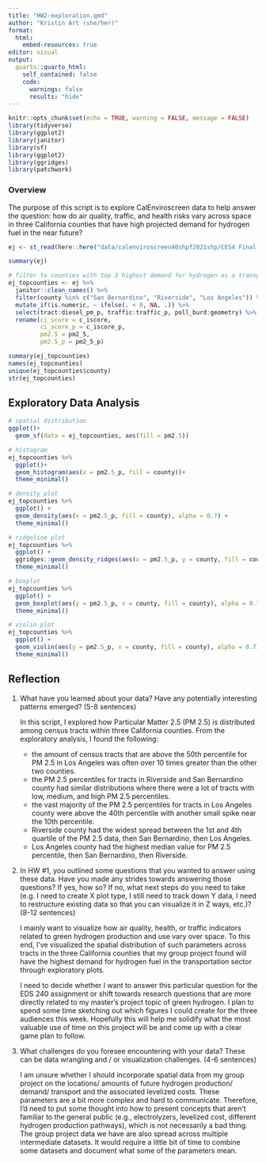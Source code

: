 ```yaml
---
title: "HW2-exploration.qmd"
author: "Kristin Art (she/her)"
format: 
  html:
    embed-resources: true
editor: visual
output:
  quarto::quarto_html:
    self_contained: false
    code:
      warnings: false
      results: "hide"
---
```


```r
knitr::opts_chunk$set(echo = TRUE, warning = FALSE, message = FALSE)
library(tidyverse)
library(ggplot2)
library(janitor)
library(sf)
library(ggplot2)
library(ggridges)
library(patchwork)
```

### Overview

The purpose of this script is to explore CalEnviroscreen data to help answer the question: how do air quality, traffic, and health risks vary across space in three California counties that have high projected demand for hydrogen fuel in the near future?

```r
ej <- st_read(here::here("data/calenviroscreen40shpf2021shp/CES4 Final Shapefile.shp"))

summary(ej)

# filter to counties with top 3 highest demand for hydrogen as a transportation fuel in 2030
ej_topcounties <- ej %>% 
  janitor::clean_names() %>% 
  filter(county %in% c("San Bernardino", "Riverside", "Los Angeles")) %>% 
  mutate_if(is.numeric, ~ ifelse(. < 0, NA, .)) %>% 
  select(tract:diesel_pm_p, traffic:traffic_p, poll_burd:geometry) %>% 
  rename(ci_score = c_iscore,
         ci_score_p = c_iscore_p,
         pm2.5 = pm2_5,
         pm2.5_p = pm2_5_p)

summary(ej_topcounties)
names(ej_topcounties)
unique(ej_topcounties$county)
str(ej_topcounties)

```

## Exploratory Data Analysis 
```r
# spatial distribution
ggplot()+
  geom_sf(data = ej_topcounties, aes(fill = pm2.5))

# histogram
ej_topcounties %>% 
  ggplot()+
  geom_histogram(aes(x = pm2.5_p, fill = county))+
  theme_minimal()

# density plot
ej_topcounties %>%
  ggplot() +
  geom_density(aes(x = pm2.5_p, fill = county), alpha = 0.7) +
  theme_minimal()

# ridgeline plot
ej_topcounties %>%
  ggplot() +
  ggridges::geom_density_ridges(aes(x = pm2.5_p, y = county, fill = county), alpha = 0.7) +
  theme_minimal()

# boxplot
ej_topcounties %>%
  ggplot() +
  geom_boxplot(aes(y = pm2.5_p, x = county, fill = county), alpha = 0.7) +
  theme_minimal()

# violin plot
ej_topcounties %>%
  ggplot() +
  geom_violin(aes(y = pm2.5_p, x = county, fill = county), alpha = 0.7) +
  theme_minimal()


```

## Reflection

1.  What have you learned about your data? Have any potentially interesting patterns emerged? (5-8 sentences)

    In this script, I explored how Particular Matter 2.5 (PM 2.5) is distributed among census tracts within three California counties. From the exploratory analysis, I found the following:

    -   the amount of census tracts that are above the 50th percentile for PM 2.5 in Los Angeles was often over 10 times greater than the other two counties.
    -   the PM 2.5 percentiles for tracts in Riverside and San Bernardino county had similar distributions where there were a lot of tracts with low, medium, and high PM 2.5 percentiles.
    -   the vast majority of the PM 2.5 percentiles for tracts in Los Angeles county were above the 40th percentile with another small spike near the 10th percentile.
    -   Riverside county had the widest spread between the 1st and 4th quartile of the PM 2.5 data, then San Bernardino, then Los Angeles.
    -   Los Angeles county had the highest median value for PM 2.5 percentile, then San Bernardino, then Riverside.

2.  In HW #1, you outlined some questions that you wanted to answer using these data. Have you made any strides towards answering those questions? If yes, how so? If no, what next steps do you need to take (e.g. I need to create X plot type, I still need to track down Y data, I need to restructure existing data so that you can visualize it in Z ways, etc.)? (8-12 sentences)

    I mainly want to visualize how air quality, health, or traffic indicators related to green hydrogen production and use vary over space. To this end, I've visualized the spatial distribution of such parameters across tracts in the three California counties that my group project found will have the highest demand for hydrogen fuel in the transportation sector through exploratory plots.

    I need to decide whether I want to answer this particular question for the EDS 240 assignment or shift towards research questions that are more directly related to my master's project topic of green hydrogen. I plan to spend some time sketching out which figures I could create for the three audiences this week. Hopefully this will help me solidify what the most valuable use of time on this project will be and come up with a clear game plan to follow.

3.  What challenges do you foresee encountering with your data? These can be data wrangling and / or visualization challenges. (4-6 sentences)

    I am unsure whether I should incorporate spatial data from my group project on the locations/ amounts of future hydrogen production/ demand/ transport and the associated levelized costs. These parameters are a bit more complex and hard to communicate. Therefore, I'd need to put some thought into how to present concepts that aren't familiar to the general public (e.g., electrolyzers, levelized cost, different hydrogen production pathways), which is not necessarily a bad thing. The group project data we have are also spread across multiple intermediate datasets. It would require a little bit of time to combine some datasets and document what some of the parameters mean.
